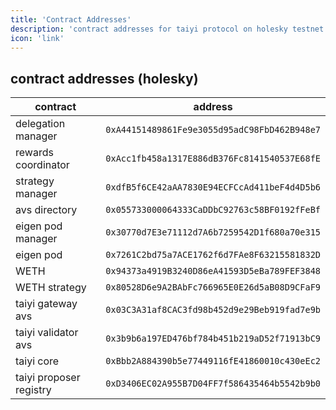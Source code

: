 ```yaml
---
title: 'Contract Addresses'
description: 'contract addresses for taiyi protocol on holesky testnet.'
icon: 'link'
---
```


## contract addresses (holesky)

| contract | address |
|----------|---------|
| delegation manager | `0xA44151489861Fe9e3055d95adC98FbD462B948e7` |
| rewards coordinator | `0xAcc1fb458a1317E886dB376Fc8141540537E68fE` |
| strategy manager | `0xdfB5f6CE42aAA7830E94ECFCcAd411beF4d4D5b6` |
| avs directory | `0x055733000064333CaDDbC92763c58BF0192fFeBf` |
| eigen pod manager | `0x30770d7E3e71112d7A6b7259542D1f680a70e315` |
| eigen pod | `0x7261C2bd75a7ACE1762f6d7FAe8F63215581832D` |
| WETH | `0x94373a4919B3240D86eA41593D5eBa789FEF3848` |
| WETH strategy | `0x80528D6e9A2BAbFc766965E0E26d5aB08D9CFaF9` |
| taiyi gateway avs | `0x03C3A31af8CAC3fd98b452d9e29Beb919fad7e9b` |
| taiyi validator avs | `0x3b9b6a197ED476bf784b451b219aD52f71913bC9` |
| taiyi core | `0xBbb2A884390b5e77449116fE41860010c430eEc2` |
| taiyi proposer registry | `0xD3406EC02A955B7D04FF7f586435464b5542b9b0` |